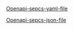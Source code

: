 
[Openapi-sepcs-yaml-file](/openapi/version-0.0-od.yaml)

[Openapi-sepcs-json-file](/openapi/version-0.0-od.json)

<SwaggerUI url="../openapi/version-0.0-od.json" />
